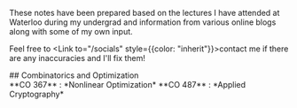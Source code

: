 
These notes have been prepared based on the lectures I have attended at Waterloo during my undergrad and information from various online blogs along with some of my own input.

Feel free to <Link to="/socials" style={{color: "inherit"}}>contact me</Link> if there are any inaccuracies and I'll fix them!

<div style={{color: "magenta"}}> ## Combinatorics and Optimization </div>

<Link to="co367" style={{color: "inherit"}}>
**CO 367** : *Nonlinear Optimization*
</Link>
<Link to="co487" style={{color: "inherit"}}>
**CO 487** : *Applied Cryptography*
</Link>
